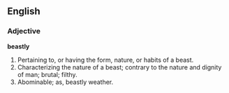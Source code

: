 ==English==

===Adjective===

'''beastly'''

#Pertaining to, or having the form, nature, or habits of a beast.
#Characterizing the nature of a beast; contrary to the nature and dignity of man; brutal; filthy.
#Abominable; as, beastly weather.